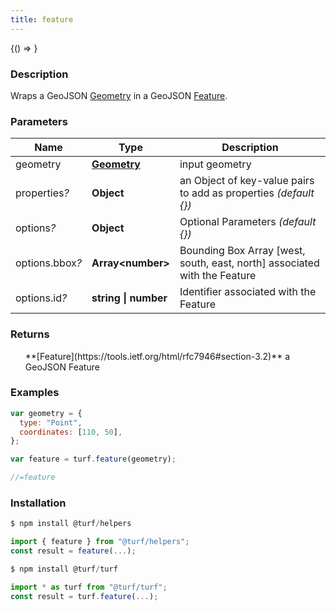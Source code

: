 ```yaml
---
title: feature
---
```



<!-- Expose turf as global var for experimenting in the browser console -->

<BrowserOnly>{() => <WindowTurfGlobal turf={turf} />}</BrowserOnly>

### Description

Wraps a GeoJSON [Geometry](https://tools.ietf.org/html/rfc7946#section-3.1) in a GeoJSON [Feature](https://tools.ietf.org/html/rfc7946#section-3.2).

### Parameters

| Name                 | Type                                                            | Description                                                               |
| -------------------- | --------------------------------------------------------------- | ------------------------------------------------------------------------- |
| geometry             | **[Geometry](https://tools.ietf.org/html/rfc7946#section-3.1)** | input geometry                                                            |
| properties<i>?</i>   | **Object**                                                      | an Object of key-value pairs to add as properties _(default \{})_         |
| options<i>?</i>      | **Object**                                                      | Optional Parameters _(default \{})_                                       |
| options.bbox<i>?</i> | **Array\<number>**                                              | Bounding Box Array [west, south, east, north] associated with the Feature |
| options.id<i>?</i>   | **string \| number**                                            | Identifier associated with the Feature                                    |

### Returns

<ul>
  **[Feature](https://tools.ietf.org/html/rfc7946#section-3.2)** a GeoJSON Feature

</ul>

### Examples

```javascript
var geometry = {
  type: "Point",
  coordinates: [110, 50],
};

var feature = turf.feature(geometry);

//=feature
```

### Installation

```javascript
$ npm install @turf/helpers

import { feature } from "@turf/helpers";
const result = feature(...);
```

```javascript
$ npm install @turf/turf

import * as turf from "@turf/turf";
const result = turf.feature(...);
```
